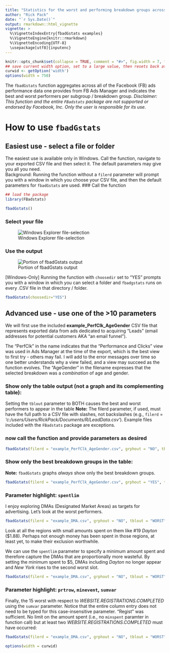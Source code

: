 ---
title: "Statistics for the worst and performing breakdown groups across Facebook ads"
author: "Rick Pack"
date: "`r Sys.Date()`"
output: rmarkdown::html_vignette
vignette: >
  %\VignetteIndexEntry{fbadGstats examples}
  %\VignetteEngine{knitr::rmarkdown}
  %\VignetteEncoding{UTF-8}
  \usepackage[utf8]{inputenc}
---
```{r set-options, include=FALSE}
knitr::opts_chunk$set(collapse = TRUE, comment = "#>", fig.width = 7, fig.height = 7, fig.align = "center")
## save current width option, set to a large value, then resets back at end of code
curwid <- getOption('width')
options(width = 750)
```

The `fbadGstats` function aggregates across all of the Facebook (FB) ads performance data one provides from FB Ads Manager and indicates the best and worst performers per subgroup / breakdown group. *Disclaimer: This function and the entire `FBadstats` package are not supported or endorsed by Facebook, Inc. Only the user is responsible for its use.*

# How to use `fbadGstats`
## Easiest use - select a file or folder
The easiest use is available only in Windows. Call the function, navigate to your exported CSV file and then select it. The default parameters may give you all you need.  
Background: Running the function without a `filerd` parameter will prompt you with a window in which you choose your CSV file, and then the default parameters for `fbadGstats` are used.
### Call the function
```{r packageload, message=FALSE, echo=FALSE}
## load the package
library(FBadstats)
```
```{r no_param, message=FALSE, eval=FALSE}
fbadGstats()
```

### Select your file
![Windows Explorer file-selection](README-selectCSV.png)

### Use the output
![Portion of fbadGstats output](README-example.png)

[Windows-Only] Running the function with `choosedir` set to "YES" prompts you with a window in which you can select a folder and `fbadgstats` runs on every .CSV file in that directory / folder.
```{r choosedir_param, message=FALSE, eval=FALSE}
fbadGstats(choosedir="YES")
```

## Advanced use - use one of the >10 parameters
We will first use the included **example_PerfClk_AgeGender** CSV file that represents exported data from ads dedicated to acquiring "Leads" (email addresses for potential customers AKA "an email funnel").

The "PerfClk" in the name indicates that the "Performance and Clicks" view was used in Ads Manager at the time of the export, which is the best view to first try - others may fail. I will add to the error messages over time so one better understands why a view failed, and a view may succeed as the function evolves. The "AgeGender" in the filename expresses that the selected breakdown was a *combination* of age and gender.

### Show only the table output (not a graph and its complementing table):
Setting the `tblout` parameter to BOTH causes the best and worst performers to appear in the table
**Note:** The filerd parameter, if used, must have the full path to a CSV file with slashes, not backslashes (e.g., `filerd` = *'c:/users/Users/RickPack/Documents/R/LeadData.csv'*).
    Example files included with the `FBadstats` package are exceptions.
    
### now call the function and provide parameters as desired
```{r tbloutboth_param, message=FALSE, eval=FALSE}
fbadGstats(filerd = "example_PerfClk_AgeGender.csv", grphout = "NO", tblout = "BOTH")
```

### Show only the best breakdown groups in the table:
**Note:** `fbadGstats` graphs *always* show only the best breakdown groups.
```{r graphbest_param}
fbadGstats(filerd = "example_PerfClk_AgeGender.csv", grphout = "YES", tblout = "BEST")
```

### Parameter highlight: `spentlim`
I enjoy exploring DMAs (Designated Market Areas) as targets for advertising. Let's look at the worst performers.
```{r spentlim} 
fbadGstats(filerd = "example_DMA.csv", grphout = "NO", tblout = "WORST")
```
Look at all the regions with small amounts spent on them like #19 *Dayton* ($1.88). Perhaps not enough money has been spent in those regions, at least yet, to make their exclusion worthwhile.

We can use the `spentlim` parameter to specify a minimum amount spent and therefore capture the DMAs that are proportionally more wasteful. By setting the minimum spent to $5, DMAs including *Dayton* no longer appear and *New York* rises to the second worst slot.
```{r spentlim5} 
fbadGstats(filerd = "example_DMA.csv", grphout = "NO", tblout = "WORST", spentlim = 5)
```
### Parameter highlight: `prtrow`, `minevent`, `sumvar`
Finally, the 15 worst with respect to *WEBSITE.REGISTRATIONS.COMPLETED* using the `sumvar` parameter. Notice that the entire column entry does not need to be typed for this case-insensitive parameter. "Regist" was sufficient.
No limit on the amount spent (i.e., no `minspent` paramter in function call) but at least two *WEBSITE.REGISTRATIONS.COMPLETED* must have occurred:
```{r moreparams} 
fbadGstats(filerd = "example_DMA.csv", grphout = "NO", tblout = "WORST", sumvar = "Regist", prtrow = 15, minevent = 2)
```
```{r restoreoptions, echo=FALSE, cache=FALSE}
options(width = curwid)
```
